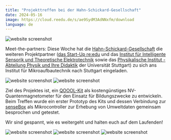 ```yaml
---
title: "Projekttreffen bei der Hahn-Schickard-Gesellschaft"
date: 2024-05-16
image: https://cloud.reedu.de/s/ae9SydM3AdNNxfm/download
language: de
---
```


![website screenshot](https://cloud.reedu.de/s/kfSTTq4r7jNxRr5/download)

Meet-the-partners: Diese Woche hat die [Hahn-Schickard-Gesellschaft](https://www.hahn-schickard.de/) die weiteren Projektpartner ([das Start-Up re:edu](https://reedu.de/) und das [Institut für Intelligente Sensorik und Theoretische Elektrotechnik](https://www.iis.uni-stuttgart.de/de/) sowie das [Physikalische Institut - Abteilung Physik und Ihre Didaktik](https://www.pi5.uni-stuttgart.de/de/forschung/physik-und-ihre-didaktik/) der Universität Stuttgart) zu sich ans Institut für Mikroaufbautechnik nach Stuttgart eingeladen.

![website screenshot](https://cloud.reedu.de/s/8dwqSpRyxFnpWDm/download)
![website screenshot](https://cloud.reedu.de/s/bgJ5SYHB7xn3fNd/download)

Ziel des Projektes ist, ein [QOOOL-Kit](https://qoool-sensing.org/de/vision) als kostengünstiges NV-Quantenmagnetometer für den Einsatz für Bildungszwecke zu entwickeln. Beim Treffen wurde ein erster Prototyp des Kits und dessen Verbindung zur [senseBox](https://sensebox.de/) als Mikrocontroller zur Erhebung von Umweltdaten gemeinsam besprochen und getestet.

Wir sind gespannt, wie es weitergeht und halten euch auf dem Laufenden!

![website screenshot](https://cloud.reedu.de/s/w7J5WNCjZxpdCEJ/download)
![website screenshot](https://cloud.reedu.de/s/4TMqdC7mpPsyiQD/download)
![website screenshot](https://cloud.reedu.de/s/CzGc6j347sJ9Q2w/download)
